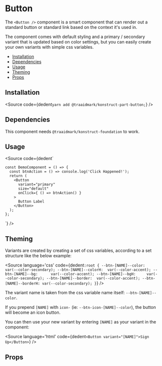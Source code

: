 
# Button

The `<Button />` component is a smart component that can render out a standard button or standard link based on the context it's used in.

The component comes with default styling and a primary / secondary variant that is updated based on color settings, but you can easily create your own variants with simple css variables.

- [Installation](#installation)
- [Dependencies](#dependencies)
- [Usage](#usage)
- [Theming](#theming)
- [Props](#props)

## Installation

<Source
  code={dedent`
    yarn add @traaidmark/konstruct-part-button;
  `}
/>

## Dependencies

This component needs `@traaidmark/konstruct-foundation` to work.

## Usage

<Source
  code={dedent`
    
    const DemoComponent = () => {
      const btnAction = () => console.log('Click Happened!');
      return (
        <Button
          variant="primary"
          size="default"
          onClick={ () => btnAction() }
        >
          Button Label
        </Button>
      );
    };
  `}
/>

## Theming

Variants are created by creating a set of css variables, according to a set structure like the below example:

<Source
  language='css'
  code={dedent`
    :root {
      --btn-[NAME]--color:   var(--color-secondary);
      --btn-[NAME]--colorH:  var(--color-accent);
      --btn-[NAME]--bg:      var(--color-accent);
      --btn-[NAME]--bgH:     var(--color-secondary);
      --btn-[NAME]--border:  var(--color-accent);
      --btn-[NAME]--borderH: var(--color-secondary);
    }
  `}
/>

The variant name is taken from the css variable name itself: `--btn-[NAME]--color`.

If you prepend `[NAME]` with `icon-` (ie: `--btn-icon-[NAME]--color`), the button will become an icon button.

You can then use your new variant by entering `[NAME]` as your variant in the component:

<Source
  language='html'
  code={dedent`
    <Button variant="[NAME]">Sign Up</Button>
  `}
/>

## Props

<ArgsTable />


